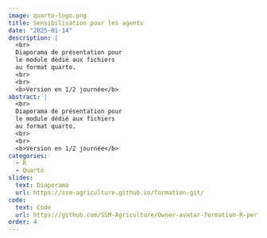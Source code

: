 ```yaml
---
image: quarto-logo.png
title: Sensibilisation pour les agents
date: "2025-01-14"
description: |
  <br>
  Diaporama de présentation pour
  le module dédié aux fichiers
  au format quarto.
  <br>
  <br>
  <b>Version en 1/2 journée</b> 
abstract: |
  <br>
  Diaporama de présentation pour
  le module dédié aux fichiers
  au format quarto.
  <br>
  <br>
  <b>Version en 1/2 journée</b> 
categories:
  - R
  - Quarto
slides:
  text: Diaporama
  url: https://ssm-agriculture.github.io/formation-git/
code:
  text: Code 
  url: https://github.com/SSM-Agriculture/Owner-avatar-formation-R-perf-03-quarto
order: 4
---
```

